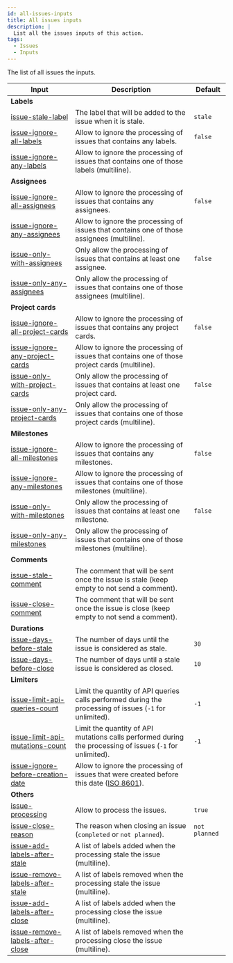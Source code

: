 ```yaml
---
id: all-issues-inputs
title: All issues inputs
description: |
  List all the issues inputs of this action.
tags:
  - Issues
  - Inputs
---
```


The list of all issues the inputs.

| Input                                                                        | Description                                                                                                                                     | Default       |
| ---------------------------------------------------------------------------- | ----------------------------------------------------------------------------------------------------------------------------------------------- | ------------- |
| **Labels**                                                                   |                                                                                                                                                 |               |
| [issue-stale-label](issue-stale-label-input)                                 | The label that will be added to the issue when it is stale.                                                                                     | `stale`       |
| [issue-ignore-all-labels](issue-ignore-all-labels-input)                     | Allow to ignore the processing of issues that contains any labels.                                                                              | `false`       |
| [issue-ignore-any-labels](issue-ignore-any-labels-input)                     | Allow to ignore the processing of issues that contains one of those labels (multiline).                                                         |               |
| **Assignees**                                                                |                                                                                                                                                 |               |
| [issue-ignore-all-assignees](issue-ignore-all-assignees-input)               | Allow to ignore the processing of issues that contains any assignees.                                                                           | `false`       |
| [issue-ignore-any-assignees](issue-ignore-any-assignees-input)               | Allow to ignore the processing of issues that contains one of those assignees (multiline).                                                      |               |
| [issue-only-with-assignees](issue-only-with-assignees-input)                 | Only allow the processing of issues that contains at least one assignee.                                                                        | `false`       |
| [issue-only-any-assignees](issue-only-any-assignees-input)                   | Only allow the processing of issues that contains one of those assignees (multiline).                                                           |               |
| **Project cards**                                                            |                                                                                                                                                 |               |
| [issue-ignore-all-project-cards](issue-ignore-all-project-cards-input)       | Allow to ignore the processing of issues that contains any project cards.                                                                       | `false`       |
| [issue-ignore-any-project-cards](issue-ignore-any-project-cards-input)       | Allow to ignore the processing of issues that contains one of those project cards (multiline).                                                  |               |
| [issue-only-with-project-cards](issue-only-with-project-cards-input)         | Only allow the processing of issues that contains at least one project card.                                                                    | `false`       |
| [issue-only-any-project-cards](issue-only-any-project-cards-input)           | Only allow the processing of issues that contains one of those project cards (multiline).                                                       |               |
| **Milestones**                                                               |                                                                                                                                                 |               |
| [issue-ignore-all-milestones](issue-ignore-all-milestones-input)             | Allow to ignore the processing of issues that contains any milestones.                                                                          | `false`       |
| [issue-ignore-any-milestones](issue-ignore-any-milestones-input)             | Allow to ignore the processing of issues that contains one of those milestones (multiline).                                                     |               |
| [issue-only-with-milestones](issue-only-with-milestones-input)               | Only allow the processing of issues that contains at least one milestone.                                                                       | `false`       |
| [issue-only-any-milestones](issue-only-any-milestones-input)                 | Only allow the processing of issues that contains one of those milestones (multiline).                                                          |               |
| **Comments**                                                                 |                                                                                                                                                 |               |
| [issue-stale-comment](issue-stale-comment-input)                             | The comment that will be sent once the issue is stale (keep empty to not send a comment).                                                       |               |
| [issue-close-comment](issue-close-comment-input)                             | The comment that will be sent once the issue is close (keep empty to not send a comment).                                                       |               |
| **Durations**                                                                |                                                                                                                                                 |               |
| [issue-days-before-stale](issue-days-before-stale-input)                     | The number of days until the issue is considered as stale.                                                                                      | `30`          |
| [issue-days-before-close](issue-days-before-close-input)                     | The number of days until a stale issue is considered as closed.                                                                                 | `10`          |
| **Limiters**                                                                 |                                                                                                                                                 |               |
| [issue-limit-api-queries-count](issue-limit-api-queries-count-input)         | Limit the quantity of API queries calls performed during the processing of issues (`-1` for unlimited).                                         | `-1`          |
| [issue-limit-api-mutations-count](issue-limit-api-mutations-count-input)     | Limit the quantity of API mutations calls performed during the processing of issues (`-1` for unlimited).                                       | `-1`          |
| [issue-ignore-before-creation-date](issue-ignore-before-creation-date-input) | Allow to ignore the processing of issues that were created before this date ([ISO 8601](https://moment.github.io/luxon/#/parsing?id=iso-8601)). |               |
| **Others**                                                                   |                                                                                                                                                 |               |
| [issue-processing](issue-processing-input)                                   | Allow to process the issues.                                                                                                                    | `true`        |
| [issue-close-reason](issue-close-reason-input)                               | The reason when closing an issue (`completed` or `not planned`).                                                                                | `not planned` |
| [issue-add-labels-after-stale](issue-add-labels-after-stale-input)           | A list of labels added when the processing stale the issue (multiline).                                                                         |               |
| [issue-remove-labels-after-stale](issue-remove-labels-after-stale-input)     | A list of labels removed when the processing stale the issue (multiline).                                                                       |               |
| [issue-add-labels-after-close](issue-add-labels-after-close-input)           | A list of labels added when the processing close the issue (multiline).                                                                         |               |
| [issue-remove-labels-after-close](issue-remove-labels-after-close-input)     | A list of labels removed when the processing close the issue (multiline).                                                                       |               |
